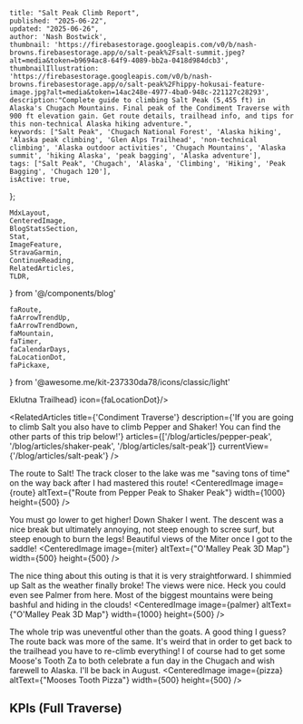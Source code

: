 

    title: "Salt Peak Climb Report",
    published: "2025-06-22",
    updated: "2025-06-26",
    author: 'Nash Bostwick',
    thumbnail: 'https://firebasestorage.googleapis.com/v0/b/nash-browns.firebasestorage.app/o/salt-peak%2Fsalt-summit.jpeg?alt=media&token=b9694ac8-64f9-4089-bb2a-0418d984dcb3',
    thumbnailIllustration: 'https://firebasestorage.googleapis.com/v0/b/nash-browns.firebasestorage.app/o/salt-peak%2Fhippy-hokusai-feature-image.jpg?alt=media&token=14ac248e-4977-4ba0-948c-221127c28293',
    description:"Complete guide to climbing Salt Peak (5,455 ft) in Alaska's Chugach Mountains. Final peak of the Condiment Traverse with 900 ft elevation gain. Get route details, trailhead info, and tips for this non-technical Alaska hiking adventure.",
    keywords: ["Salt Peak", 'Chugach National Forest', 'Alaska hiking', 'Alaska peak climbing', 'Glen Alps Trailhead', 'non-technical climbing', 'Alaska outdoor activities', 'Chugach Mountains', 'Alaska summit', 'hiking Alaska', 'peak bagging', 'Alaska adventure'],
    tags: ["Salt Peak", 'Chugach', 'Alaska', 'Climbing', 'Hiking', 'Peak Bagging', 'Chugach 120'],
    isActive: true,
};


    MdxLayout,
    CenteredImage, 
    BlogStatsSection,
    Stat,
    ImageFeature,
    StravaGarmin,
    ContinueReading,
    RelatedArticles,
    TLDR,
} from '@/components/blog'

    faRoute,
    faArrowTrendUp,
    faArrowTrendDown,
    faMountain,
    faTimer,
    faCalendarDays,
    faLocationDot,
    faPickaxe,
} from '@awesome.me/kit-237330da78/icons/classic/light'



<ImageFeature
    title="Salt Peak Climb Report"
    image={threeSixtyImage}
    threeSixty={true}
/>

<BlogStatsSection>
    <Stat title={'Distance (Mi)'} stat={'1.17'} icon={faRoute}/>
    <Stat title={'Summit Elevation'} stat={'5,455'} icon={faMountain}/>
    <Stat title={'Elevation Gain'} stat={'900'} icon={faArrowTrendUp}/>
    <Stat title={'Elevation Loss'} stat={'552'} icon={faArrowTrendDown}/>
    <Stat title={'Duration'} stat={'00:48:03'} icon={faTimer}/>
    <Stat title={'Summit Date'} stat={'June 27, 2025'} icon={faCalendarDays}/>
    <Stat title={'Difficulty'} stat={'Non-Technical'} icon={faPickaxe}/>
    <Stat title={'Trailhead'} stat={<a href="https://maps.app.goo.gl/SUd1hwbJLJ2foY8m8" target="_blank">Eklutna Trailhead</a>} icon={faLocationDot}/>
</BlogStatsSection>

<MdxLayout>

<TLDR
text="Salt is the final stop on the Condiment Traverse. Maybe the furthest stop is more accurate. Shaker and Pepper must be summited again! This worked out in my favor, on the way out I was socked in. Nothing was visible. On the way back the clouds parted and allowed me to take the 360 images!"
/>

<RelatedArticles 
    title={'Condiment Traverse'}
    description={'If you are going to climb Salt you also have to climb Pepper and Shaker! You can find the other parts of this trip below!'}
    articles={['/blog/articles/pepper-peak', '/blog/articles/shaker-peak', '/blog/articles/salt-peak']}
    currentView={'/blog/articles/salt-peak'}
/>

The route to Salt! The track closer to the lake was me "saving tons of time" on the way back after I had mastered this route!
<CenteredImage image={route} altText={"Route from Pepper Peak to Shaker Peak"} width={1000} height={500} />

You must go lower to get higher! Down Shaker I went. The descent was a nice break but ultimately annoying, not steep enough to scree surf, but steep enough to burn the legs! Beautiful views of the Miter once I got to the saddle!
<CenteredImage image={miter} altText={"O'Malley Peak 3D Map"} width={500} height={500} />

The nice thing about this outing is that it is very straightforward. I shimmied up Salt as the weather finally broke! The views were nice. Heck you could even see Palmer from here. Most of the biggest mountains were being bashful and hiding in the clouds!
<CenteredImage image={palmer} altText={"O'Malley Peak 3D Map"} width={1000} height={500} />

The whole trip was uneventful other than the goats. A good thing I guess? The route back was more of the same. It's weird that in order to get back to the trailhead you have to re-climb everything! I of course had to get some Moose's Tooth Za to both celebrate a fun day in the Chugach and wish farewell to Alaska. I'll be back in August.
<CenteredImage image={pizza} altText={"Mooses Tooth Pizza"} width={500} height={500} />

<div className={`w-full`}>
    <h2 className='text-center font-mono'>KPIs (Full Traverse)</h2>
</div>

<StravaGarmin
    stravaId='14937681322'
    garminId='19565668335'
/>

<ContinueReading 
    articleOne={relatedArticleOne}
    articleTwo={relatedArticleTwo}
    articleThree={relatedArticleThree}
/>

</MdxLayout>
